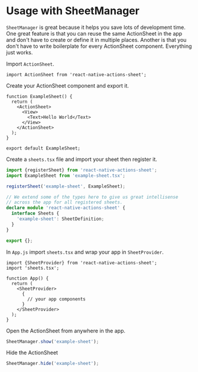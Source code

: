 # Usage with SheetManager

`SheetManager` is great because it helps you save lots of development time. One great feature is that you can reuse the same ActionSheet in the app and don't have to create or define it in multiple places. Another is that you don't have to write boilerplate for every ActionSheet component. Everything just works.

Import `ActionSheet`.

```tsx
import ActionSheet from 'react-native-actions-sheet';
```

Create your ActionSheet component and export it.

```tsx
function ExampleSheet() {
  return (
    <ActionSheet>
      <View>
        <Text>Hello World</Text>
      </View>
    </ActionSheet>
  );
}

export default ExampleSheet;
```

Create a `sheets.tsx` file and import your sheet then register it.

```ts
import {registerSheet} from 'react-native-actions-sheet';
import ExampleSheet from 'example-sheet.tsx';

registerSheet('example-sheet', ExampleSheet);

// We extend some of the types here to give us great intellisense
// across the app for all registered sheets.
declare module 'react-native-actions-sheet' {
  interface Sheets {
    'example-sheet': SheetDefinition;
  }
}

export {};
```

In `App.js` import `sheets.tsx` and wrap your app in `SheetProvider`.

```tsx
import {SheetProvider} from 'react-native-actions-sheet';
import 'sheets.tsx';

function App() {
  return (
    <SheetProvider>
      {
        // your app components
      }
    </SheetProvider>
  );
}
```

Open the ActionSheet from anywhere in the app.

```jsx
SheetManager.show('example-sheet');
```

Hide the ActionSheet

```jsx
SheetManager.hide('example-sheet');
```
